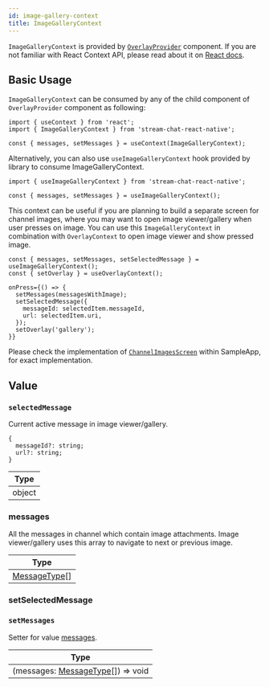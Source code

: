 ```yaml
---
id: image-gallery-context
title: ImageGalleryContext
---
```



`ImageGalleryContext` is provided by [`OverlayProvider`](../../ui-components/overlay-provider-components/overlay-provider.mdx) component. If you are not familiar with React Context API, please read about it on [React docs](https://reactjs.org/docs/context.html).

## Basic Usage

`ImageGalleryContext` can be consumed by any of the child component of `OverlayProvider` component as following:

```tsx
import { useContext } from 'react';
import { ImageGalleryContext } from 'stream-chat-react-native';

const { messages, setMessages } = useContext(ImageGalleryContext);
```

Alternatively, you can also use `useImageGalleryContext` hook provided by library to consume ImageGalleryContext.

```tsx
import { useImageGalleryContext } from 'stream-chat-react-native';

const { messages, setMessages } = useImageGalleryContext();
```

This context can be useful if you are planning to build a separate screen for channel images, where you may want to open image viewer/gallery when user presses on image.
You can use this `ImageGalleryContext` in combination with `OverlayContext` to open image viewer and show pressed image.

```tsx
const { messages, setMessages, setSelectedMessage } = useImageGalleryContext();
const { setOverlay } = useOverlayContext();

onPress={() => {
  setMessages(messagesWithImage);
  setSelectedMessage({
    messageId: selectedItem.messageId,
    url: selectedItem.uri,
  });
  setOverlay('gallery');
}}
```

Please check the implementation of [`ChannelImagesScreen`](https://github.com/GetStream/stream-chat-react-native/blob/main/examples/SampleApp/src/screens/ChannelImagesScreen.tsx) within SampleApp, for exact implementation.

## Value

### `selectedMessage`

Current active message in image viewer/gallery.

```tsx
{
  messageId?: string;
  url?: string;
}
```

| Type   |
| ------ |
| object |

### messages

All the messages in channel which contain image attachments. Image viewer/gallery uses this array to navigate to next or previous image.

| Type                                                                                                                                        |
| ------------------------------------------------------------------------------------------------------------------------------------------- |
| [MessageType](https://github.com/GetStream/stream-chat-react-native/blob/main/package/src/components/MessageList/hooks/useMessageList.ts)[] |

### setSelectedMessage

<SetSelectedMessage />

### `setMessages`

Setter for value [messages](#messages).

| Type                                                                                                                                                            |
| --------------------------------------------------------------------------------------------------------------------------------------------------------------- |
| (messages: [MessageType](https://github.com/GetStream/stream-chat-react-native/blob/main/package/src/components/MessageList/hooks/useMessageList.ts)[]) => void |
